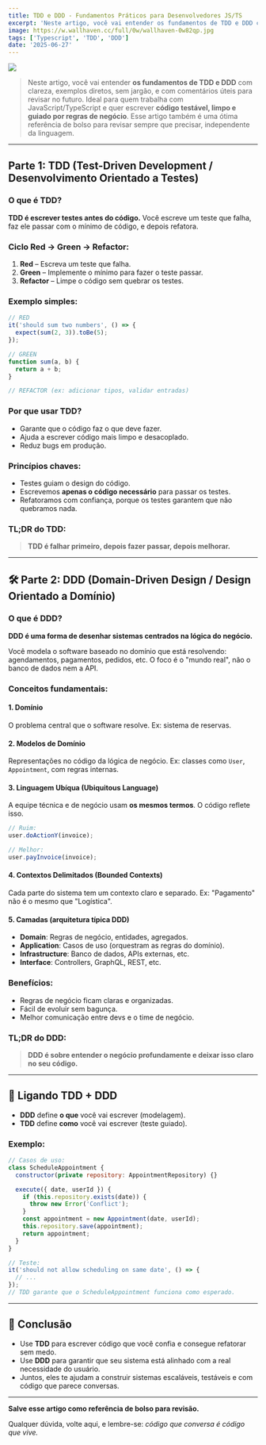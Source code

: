 ```yaml
---
title: TDD e DDD - Fundamentos Práticos para Desenvolvedores JS/TS
excerpt: 'Neste artigo, você vai entender os fundamentos de TDD e DDD com clareza, exemplos diretos, sem jargão, e com comentários úteis para revisar no futuro. Ideal para quem trabalha com JavaScript/TypeScript e quer escrever código testável, limpo e guiado por regras de negócio'
image: https://w.wallhaven.cc/full/0w/wallhaven-0w82qp.jpg
tags: ['Typescript', 'TDD', 'DDD']
date: '2025-06-27'
---
```


![](https://w.wallhaven.cc/full/0w/wallhaven-0w82qp.jpg)

> Neste artigo, você vai entender **os fundamentos de TDD e DDD** com clareza, exemplos diretos, sem jargão, e com comentários úteis para revisar no futuro. Ideal para quem trabalha com JavaScript/TypeScript e quer escrever **código testável, limpo e guiado por regras de negócio**. Esse artigo também é uma ótima referência de bolso para revisar sempre que precisar, independente da linguagem.

---

## Parte 1: TDD (Test-Driven Development / Desenvolvimento Orientado a Testes)

### O que é TDD?

**TDD é escrever testes antes do código.**
Você escreve um teste que falha, faz ele passar com o mínimo de código, e depois refatora.

### Ciclo Red → Green → Refactor:

1. **Red** – Escreva um teste que falha.
2. **Green** – Implemente o mínimo para fazer o teste passar.
3. **Refactor** – Limpe o código sem quebrar os testes.

### Exemplo simples:

```javascript
// RED
it('should sum two numbers', () => {
  expect(sum(2, 3)).toBe(5);
});

// GREEN
function sum(a, b) {
  return a + b;
}

// REFACTOR (ex: adicionar tipos, validar entradas)
```

### Por que usar TDD?

* Garante que o código faz o que deve fazer.
* Ajuda a escrever código mais limpo e desacoplado.
* Reduz bugs em produção.

### Princípios chaves:

* Testes guiam o design do código.
* Escrevemos **apenas o código necessário** para passar os testes.
* Refatoramos com confiança, porque os testes garantem que não quebramos nada.

### TL;DR do TDD:

> **TDD é falhar primeiro, depois fazer passar, depois melhorar.**

---

## 🛠️ Parte 2: DDD (Domain-Driven Design / Design Orientado a Domínio)

### O que é DDD?

**DDD é uma forma de desenhar sistemas centrados na lógica do negócio.**

Você modela o software baseado no domínio que está resolvendo: agendamentos, pagamentos, pedidos, etc. O foco é o "mundo real", não o banco de dados nem a API.

### Conceitos fundamentais:

#### 1. Domínio

O problema central que o software resolve. Ex: sistema de reservas.

#### 2. Modelos de Domínio

Representações no código da lógica de negócio. Ex: classes como `User`, `Appointment`, com regras internas.

#### 3. Linguagem Ubíqua (Ubiquitous Language)

A equipe técnica e de negócio usam **os mesmos termos**. O código reflete isso.

```javascript
// Ruim:
user.doActionY(invoice);

// Melhor:
user.payInvoice(invoice);
```

#### 4. Contextos Delimitados (Bounded Contexts)

Cada parte do sistema tem um contexto claro e separado. Ex: "Pagamento" não é o mesmo que "Logística".

#### 5. Camadas (arquitetura típica DDD)

* **Domain**: Regras de negócio, entidades, agregados.
* **Application**: Casos de uso (orquestram as regras do domínio).
* **Infrastructure**: Banco de dados, APIs externas, etc.
* **Interface**: Controllers, GraphQL, REST, etc.

### Benefícios:

* Regras de negócio ficam claras e organizadas.
* Fácil de evoluir sem bagunça.
* Melhor comunicação entre devs e o time de negócio.

### TL;DR do DDD:

> **DDD é sobre entender o negócio profundamente e deixar isso claro no seu código.**

---

## 🤝 Ligando TDD + DDD

* **DDD** define **o que** você vai escrever (modelagem).
* **TDD** define **como** você vai escrever (teste guiado).

### Exemplo:

```javascript
// Casos de uso:
class ScheduleAppointment {
  constructor(private repository: AppointmentRepository) {}

  execute({ date, userId }) {
    if (this.repository.exists(date)) {
      throw new Error('Conflict');
    }
    const appointment = new Appointment(date, userId);
    this.repository.save(appointment);
    return appointment;
  }
}

// Teste:
it('should not allow scheduling on same date', () => {
  // ...
});
// TDD garante que o ScheduleAppointment funciona como esperado.
```

---

## 🌟 Conclusão

* Use **TDD** para escrever código que você confia e consegue refatorar sem medo.
* Use **DDD** para garantir que seu sistema está alinhado com a real necessidade do usuário.
* Juntos, eles te ajudam a construir sistemas escaláveis, testáveis e com código que parece conversas.

---

**Salve esse artigo como referência de bolso para revisão.**

Qualquer dúvida, volte aqui, e lembre-se: *código que conversa é código que vive.*

